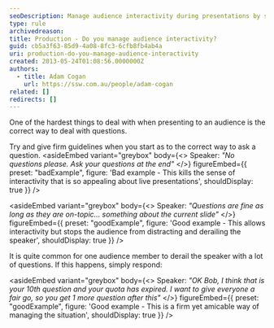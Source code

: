 ```yaml
---
seoDescription: Manage audience interactivity during presentations by setting clear guidelines and redirecting off-topic questions to maintain a productive Q&A session.
type: rule
archivedreason:
title: Production - Do you manage audience interactivity?
guid: cb5a3f63-85d9-4a08-8fc3-6cfb8fb4ab4a
uri: production-do-you-manage-audience-interactivity
created: 2013-05-24T01:08:56.0000000Z
authors:
  - title: Adam Cogan
    url: https://ssw.com.au/people/adam-cogan
related: []
redirects: []
---
```


One of the hardest things to deal with when presenting to an audience is the correct way to deal with questions.

Try and give firm guidelines when you start as to the correct way to ask a question.
<asideEmbed
  variant="greybox"
  body={<>
    Speaker: _"No questions please. Ask your questions at the end"_
  </>}
  figureEmbed={{
    preset: "badExample",
    figure: 'Bad example - This kills the sense of interactivity that is so appealing about live presentations',
    shouldDisplay: true
  }}
/>

<asideEmbed
  variant="greybox"
  body={<>
    Speaker: _"Questions are fine as long as they are on-topic... something about the current slide"_
  </>}
  figureEmbed={{
    preset: "goodExample",
    figure: 'Good example - This allows interactivity but stops the audience from distracting and derailing the speaker',
    shouldDisplay: true
  }}
/>

It is quite common for one audience member to derail the speaker with a lot of questions. If this happens, simply respond:

<asideEmbed
  variant="greybox"
  body={<>
    Speaker: _"OK Bob, I think that is your 10th question and your quota has expired. I want to give everyone a fair go, so you get 1 more question after this"_
  </>}
  figureEmbed={{
    preset: "goodExample",
    figure: 'Good example - This is a firm yet amicable way of managing the situation',
    shouldDisplay: true
  }}
/>